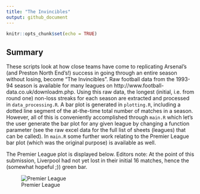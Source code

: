 ```yaml
---
title: "The Invincibles"
output: github_document
---
```


```r
knitr::opts_chunk$set(echo = TRUE)
```

## Summary

These scripts look at how close teams have come to replicating Arsenal's (and Preston North End's!) success in going through an entire season without losing, become "The Invincibles". Raw football data from the 1993-94 season is available for many leagues on http://www.football-data.co.uk/downloadm.php. Using this raw data, the longest (initial, i.e. from round one) non-loss streaks for each season are extracted and processed in `data_processing.R`. A bar plot is generated in `plotting.R`, including a dotted line segment of the at-the-time total number of matches in a season. However, all of this is conveniently accomplished through `main.R` which let's the user generate the bar plot for any given league by changing a function parameter (see the raw excel data for the full list of sheets (leagues) that can be called). In `main.R` some further work relating to the Premier League bar plot (which was the original purpose) is available as well.

The Premier League plot is displayed below. Editors note: At the point of this submission, Liverpool had not yet lost in their initial 16 matches, hence the (somewhat hopeful ;)) green bar.


![Premier League](invinciblesPremierLeague.png)

